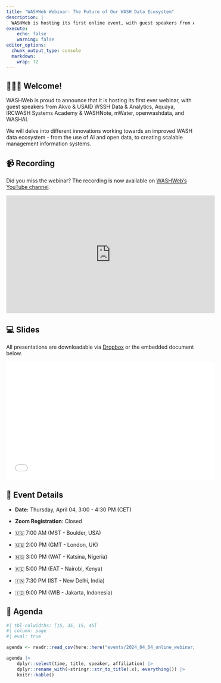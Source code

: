 ```yaml
---
title: "WASHWeb Webinar: The Future of Our WASH Data Ecosystem"
description: |
  WASHWeb is hosting its first online event, with guest speakers from Akvo & USAID WSSH Data & Analytics, Aquaya, IRCWASH Systems Academy & WASHNote, mWater, openwashdata, and WASH AI. 
execute:
    echo: false
    warning: false
editor_options: 
  chunk_output_type: console
  markdown: 
    wrap: 72
---
```


## 🙋🏻‍♀️ Welcome!

WASHWeb is proud to announce that it is hosting its first ever webinar,
with guest speakers from Akvo & USAID WSSH Data & Analytics, Aquaya,
IRCWASH Systems Academy & WASHNote, mWater, openwashdata, and WASHAI.

We will delve into different innovations working towards an improved
WASH data ecosystem - from the use of AI and open data, to creating
scalable management information systems.

## 📹 Recording

Did you miss the webinar? The recording is now available on [WASHWeb's
YouTube channel](https://youtu.be/jDKfOT3vBPU?si=yuU_fz5x3GvVxo5d).

<iframe width="560" height="315" src="https://www.youtube.com/embed/jDKfOT3vBPU?si=vLa252b0lPDSyTDs" title="YouTube video player" frameborder="0" allow="accelerometer; autoplay; clipboard-write; encrypted-media; gyroscope; picture-in-picture; web-share" referrerpolicy="strict-origin-when-cross-origin" allowfullscreen>

</iframe>

## 💻 Slides

All presentations are downloadable via
[Dropbox](https://www.dropbox.com/scl/fi/iq8ze0ep444rbfzfgr21d/WASHWeb_webinar_all_slides_240404.pdf?rlkey=rs26tn76nyuva7733y3mw3hzw&e=1&st=yk7862ib&dl=0)
or the embedded document below.

<iframe width="560" height="315" src="WASHWeb_webinar_all_slides_240404.pdf" title="Slides" frameborder="0" allowfullscreen>

</iframe>

## 📆 Event Details

-   **Date:** Thursday, April 04, 3:00 - 4:30 PM (CET)

-   **Zoom Registration**: Closed

-   🇺🇸 7:00 AM (MST - Boulder, USA)

-   🇬🇧 2:00 PM (GMT - London, UK)

-   🇳🇬 3:00 PM (WAT - Katsina, Nigeria)

-   🇰🇪 5:00 PM (EAT - Nairobi, Kenya)

-   🇮🇳 7:30 PM (IST - New Delhi, India)

-   🇮🇩 9:00 PM (WIB - Jakarta, Indonesia)

## 📑 Agenda

```r
#| tbl-colwidths: [15, 35, 15, 45]
#| column: page
#| eval: true

agenda <- readr::read_csv(here::here("events/2024_04_04_online_webinar/data/tbl-05-washweb-webinar-agenda.csv"))

agenda |> 
    dplyr::select(time, title, speaker, affiliation) |> 
    dplyr::rename_with(~stringr::str_to_title(.x), everything()) |> 
    knitr::kable()
    
```

## 
